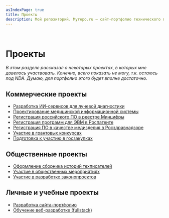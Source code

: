 ```yaml
---
asIndexPage: true
title: Проекты
description: Мой репозиторий. Myrepo.ru – сайт-портфолио технического писателя
---
```


<br />

# Проекты
*В этом разделе рассказал о некоторых проектах, в которых мне довелось участвовать. Конечно, всего показать не могу, т.к. остаюсь под NDA. Думаю, для портфолио этого будет вполне достаточно.*

## Коммерческие проекты

- [Разработка ИИ-сервисов для лучевой диагностики](./projects/razrabotka-ii-servisov.mdx)
- [Проектирование медицинской информационной системы](./projects/razrabotka-meditsinskoy-infosistemy.mdx)
- [Регистрация российского ПО в реестре Минцифры](./projects/registratsiya-po-v-reyestre-mintsifry.mdx)
- [Регистрация программ для ЭВМ в Роспатенте](./projects/registratsiya-po-v-rospatente.mdx)
- [Регистрация ПО в качестве медизделия в Росздравнадзоре](./projects/registratsiya-po-v-roszdravnadzore.mdx)
- [Участие в грантовых конкурсах](./projects/uchastiye-v-grantovykh-konkursakh.mdx)
- [Подготовка к участию в госзакупках](./projects/podgotovka-k-uchastiyu-v-goszakupkakh.mdx)

## Общественные проекты

- [Оформление сборника историй техписателей](./docs/sbornik-istoriy-tekhpisateley.mdx)
- [Участие в общественных мероприятиях](./projects/uchastiye-v-obshchestvennykh-meropriyatiyakh.mdx)
- [Участие в разработке законопроектов](./projects/uchastiye-v-razrabotke-zakonoproyektov.mdx)

## Личные и учебные проекты

- [Разработка сайта-портфолио](./projects/razrabotka-saita-portfolio-tekhpisatelya.mdx)
- [Обучение веб-разработке (fullstack)](./projects/obucheniye-veb-razrabotke.mdx)